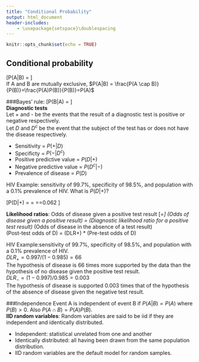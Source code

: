 ```yaml
---
title: "Conditional Probability"
output: html_document
header-includes:
    - \usepackage{setspace}\doublespacing
---
```


```r
knitr::opts_chunk$set(echo = TRUE)
```

## Conditional probability
\[P(A|B) = \frac{P(A \cap B)}{P(B)}\]  
If A and B are mutually exclusive, $P(A|B) = \frac{P(A \cap B)}{P(B)}=\frac{P(A)P(B)}{P(B)}=P(A)$  

###Bayes' rule:
\[P(B|A) = \frac{P(A|B)P(B)}{P(A|B)P(B)+P(A|B^c)P(B^c)}\]  
**Diagnostic tests**  
Let + and - be the events that the result of a diagnostic test is positive or negative respectively.  
Let $D$ and $D^c$ be the event that the subject of the test has or does not have the disease respectively.  

* Sensitivity = $P(+|D)$
* Specificty = $P(-|D^c)$
* Positive predictive value = $P(D|+)$
* Negative predictive value = $P(D^c|-)$
* Prevalence of disease = $P(D)$  

HIV Example: sensitivity of 99.7%, specificity of 98.5%, and population with a 0.1% prevalence of HIV. What is $P(D|+)$?

\[P(D|+) = \frac{P(+|D)P(D)}{P(+|D)P(D)+P(+|D^c)P(D^c)}
=\frac{P(+|D)P(D)}{P(+|D)P(D)+\{1-P(-|D^c)\}\{1-P(D)\}}
=\frac{0.997*0.001}{0.997*0.001+0.015*0.999}=0.062 \]
  
**Likelihood ratios**: Odds of disease given a positive test result
\[\frac{P(D|+)}{P(D^c|+)}=\frac{P(+|D)}{P(+|D^c)}*\frac{P(D)}{P(D^c)}\]
(Odds of disease given a positive result) = (Diagnostic likelihood ratio for a positive test result) * (Odds of disease in the absence of a test result)  
(Post-test odds of D) = (DLR+) * (Pre-test odds of D)  

HIV Example:sensitivity of 99.7%, specificity of 98.5%, and population with a 0.1% prevalence of HIV.  
$DLR_+ = 0.997/(1-0.985) = 66$  
The hypothesis of disease is 66 times more supported by the data than the hypothesis of no disease given the positive test result.  
$DLR_- = (1-0.997)/0.985 = 0.003$  
The hypothesis of disease is supported 0.003 times that of the hypothesis of the absence of disease given the negative test result. 

###Independence
Event A is independent of event B if $P(A|B)=P(A)$ where $P(B)>0$. Also $P(A \cap B) = P(A)P(B)$.  
**IID random variables**: Random variables are said to be iid if they are independent and identically distributed.

* Independent: statistical unrelated from one and another
* Identically distributed: all having been drawn from the same population distribution.
* IID random variables are the default model for random samples.